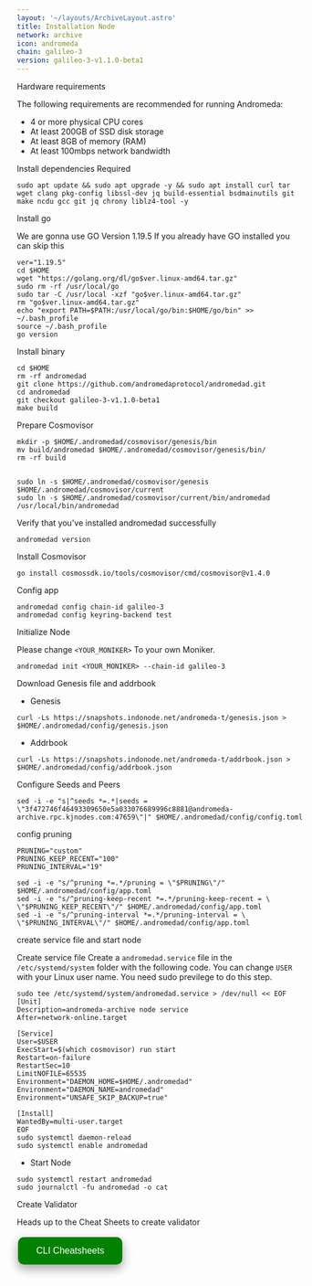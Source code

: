 ```yaml
---
layout: '~/layouts/ArchiveLayout.astro'
title: Installation Node
network: archive
icon: andromeda
chain: galileo-3
version: galileo-3-v1.1.0-beta1
---
```


 Hardware requirements

The following requirements are recommended for running Andromeda:

- 4 or more physical CPU cores
- At least 200GB of SSD disk storage
- At least 8GB of memory (RAM)
- At least 100mbps network bandwidth


 Install dependencies Required

```
sudo apt update && sudo apt upgrade -y && sudo apt install curl tar wget clang pkg-config libssl-dev jq build-essential bsdmainutils git make ncdu gcc git jq chrony liblz4-tool -y
```

 Install go

We are gonna use GO Version 1.19.5
If you already have GO installed you can skip this 

```
ver="1.19.5"
cd $HOME
wget "https://golang.org/dl/go$ver.linux-amd64.tar.gz"
sudo rm -rf /usr/local/go
sudo tar -C /usr/local -xzf "go$ver.linux-amd64.tar.gz"
rm "go$ver.linux-amd64.tar.gz"
echo "export PATH=$PATH:/usr/local/go/bin:$HOME/go/bin" >> ~/.bash_profile
source ~/.bash_profile
go version
```

 Install binary

```
cd $HOME
rm -rf andromedad
git clone https://github.com/andromedaprotocol/andromedad.git
cd andromedad
git checkout galileo-3-v1.1.0-beta1
make build
```

 Prepare Cosmovisor
```
mkdir -p $HOME/.andromedad/cosmovisor/genesis/bin
mv build/andromedad $HOME/.andromedad/cosmovisor/genesis/bin/
rm -rf build


sudo ln -s $HOME/.andromedad/cosmovisor/genesis $HOME/.andromedad/cosmovisor/current
sudo ln -s $HOME/.andromedad/cosmovisor/current/bin/andromedad /usr/local/bin/andromedad
```

Verify that you've installed andromedad successfully

```
andromedad version
```

 Install Cosmovisor
```
go install cosmossdk.io/tools/cosmovisor/cmd/cosmovisor@v1.4.0
```

 Config app

```
andromedad config chain-id galileo-3
andromedad config keyring-backend test
```

 Initialize Node

Please change `<YOUR_MONIKER>` To your own Moniker.

```
andromedad init <YOUR_MONIKER> --chain-id galileo-3
```

 Download Genesis file and addrbook

- Genesis

```
curl -Ls https://snapshots.indonode.net/andromeda-t/genesis.json > $HOME/.andromedad/config/genesis.json
```

- Addrbook

```
curl -Ls https://snapshots.indonode.net/andromeda-t/addrbook.json > $HOME/.andromedad/config/addrbook.json
```


 Configure Seeds and Peers

```
sed -i -e "s|^seeds *=.*|seeds = \"3f472746f46493309650e5a033076689996c8881@andromeda-archive.rpc.kjnodes.com:47659\"|" $HOME/.andromedad/config/config.toml
```

 config pruning

```
PRUNING="custom"
PRUNING_KEEP_RECENT="100"
PRUNING_INTERVAL="19"

sed -i -e "s/^pruning *=.*/pruning = \"$PRUNING\"/" $HOME/.andromedad/config/app.toml
sed -i -e "s/^pruning-keep-recent *=.*/pruning-keep-recent = \
\"$PRUNING_KEEP_RECENT\"/" $HOME/.andromedad/config/app.toml
sed -i -e "s/^pruning-interval *=.*/pruning-interval = \
\"$PRUNING_INTERVAL\"/" $HOME/.andromedad/config/app.toml
```


 create service file and start node

Create service file
Create a `andromedad.service` file in the `/etc/systemd/system` folder with the following code. 
You can change `USER` with your Linux user name. You need sudo previlege to do this step.

```
sudo tee /etc/systemd/system/andromedad.service > /dev/null << EOF
[Unit]
Description=andromeda-archive node service
After=network-online.target

[Service]
User=$USER
ExecStart=$(which cosmovisor) run start
Restart=on-failure
RestartSec=10
LimitNOFILE=65535
Environment="DAEMON_HOME=$HOME/.andromedad"
Environment="DAEMON_NAME=andromedad"
Environment="UNSAFE_SKIP_BACKUP=true"

[Install]
WantedBy=multi-user.target
EOF
sudo systemctl daemon-reload
sudo systemctl enable andromedad
```

- Start Node

```
sudo systemctl restart andromedad
sudo journalctl -fu andromedad -o cat
```

 Create Validator

Heads up to the Cheat Sheets to create validator

<a href="https://service.sychonix.com/archive/andromeda/cheat" target="_blank">
  <button style="background-color: green; border: none; color: white; padding: 15px 32px; text-align: center; text-decoration: none; display: inline-block; font-size: 16px; margin: 4px 2px; cursor: pointer; border-radius: 10px; box-shadow: 0 8px 16px 0 rgba(0,0,0,0.2), 0 6px 20px 0 rgba(0,0,0,0.19);" onmouseover="this.style.boxShadow='0 0 0 4px rgba(0,255,0,0.5)'" onmouseout="this.style.boxShadow='0 8px 16px 0 rgba(0,0,0,0.2), 0 6px 20px 0 rgba(0,0,0,0.19)'">CLI Cheatsheets</button>
</a>
